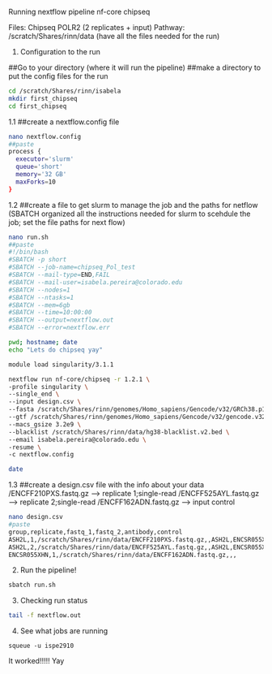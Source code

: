 Running nextflow pipeline nf-core chipseq

Files: Chipseq POLR2 (2 replicates + input)
Pathway: /scratch/Shares/rinn/data (have all the files needed for the run)

1. Configuration to the run

##Go to your directory (where it will run the pipeline)
##make a directory to put the config files for the run

```bash

cd /scratch/Shares/rinn/isabela
mkdir first_chipseq
cd first_chipseq
```

1.1 ##create a nextflow.config file

```bash
nano nextflow.config
##paste
process {
  executor='slurm'
  queue='short'
  memory='32 GB'
  maxForks=10
}
```

1.2 ##create a file to get slurm to manage the job and the paths for netflow 
(SBATCH organized all the instructions needed for slurm to scehdule the job; set the file paths for next flow)

```bash
nano run.sh
##paste
#!/bin/bash
#SBATCH -p short
#SBATCH --job-name=chipseq_Pol_test
#SBATCH --mail-type=END,FAIL
#SBATCH --mail-user=isabela.pereira@colorado.edu
#SBATCH --nodes=1
#SBATCH --ntasks=1
#SBATCH --mem=6gb
#SBATCH --time=10:00:00
#SBATCH --output=nextflow.out
#SBATCH --error=nextflow.err

pwd; hostname; date
echo "Lets do chipseq yay"

module load singularity/3.1.1

nextflow run nf-core/chipseq -r 1.2.1 \     
-profile singularity \
--single_end \
--input design.csv \
--fasta /scratch/Shares/rinn/genomes/Homo_sapiens/Gencode/v32/GRCh38.p13.genome.fa \
--gtf /scratch/Shares/rinn/genomes/Homo_sapiens/Gencode/v32/gencode.v32.annotation.gtf \
--macs_gsize 3.2e9 \
--blacklist /scratch/Shares/rinn/data/hg38-blacklist.v2.bed \
--email isabela.pereira@colorado.edu \
-resume \
-c nextflow.config

date
```

1.3 ##create a design.csv file with the info about your data
/ENCFF210PXS.fastq.gz --> replicate 1;single-read
/ENCFF525AYL.fastq.gz --> replicate 2;single-read
/ENCFF162ADN.fastq.gz --> input control

```bash
nano design.csv
#paste
group,replicate,fastq_1,fastq_2,antibody,control
ASH2L,1,/scratch/Shares/rinn/data/ENCFF210PXS.fastq.gz,,ASH2L,ENCSR055XHN
ASH2L,2,/scratch/Shares/rinn/data/ENCFF525AYL.fastq.gz,,ASH2L,ENCSR055XHN
ENCSR055XHN,1,/scratch/Shares/rinn/data/ENCFF162ADN.fastq.gz,,,
```

2. Run the pipeline!

```bash
sbatch run.sh
```

3. Checking run status

```bash
tail -f nextflow.out
```

4. See what jobs are running

```
squeue -u ispe2910
```


It worked!!!!! Yay

